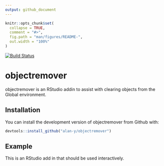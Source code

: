 ```yaml
---
output: github_document
---
```


<!-- README.md is generated from README.Rmd. Please edit that file -->

```r
knitr::opts_chunk$set(
  collapse = TRUE,
  comment = "#>",
  fig.path = "man/figures/README-",
  out.width = "100%"
)
```
[![Build Status](https://travis-ci.org/alan-y/objectremover.svg?branch=master)](https://travis-ci.org/alan-y/objectremover)

# objectremover

objectremover is an RStudio addin to assist with clearing objects from the Global environment.

## Installation

You can install the development version of objectremover from Github with:

```r
devtools::install_github("alan-y/objectremover")
```

## Example

This is an RStudio add in that should be used interactively.

